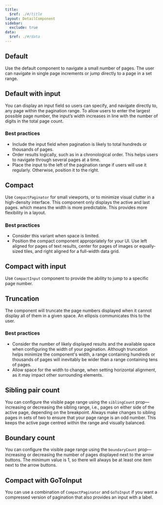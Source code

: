 ```yaml
---
title:
  $ref: ./#/title
layout: DetailComponent
sidebar:
  exclude: true
data:
  $ref: ./#/data
---
```


## Default

Use the default component to navigate a small number of pages. The user can navigate in single page increments or jump directly to a page in a set range.

<LivePreview componentName="pagination" exampleName="Default" />

## Default with input

You can display an input field so users can specify, and navigate directly to, any page within the pagination range. To allow users to enter the largest possible page number, the input’s width increases in line with the number of digits in the total page count.

### Best practices

- Include the input field when pagination is likely to total hundreds or thousands of pages.
- Order results logically, such as in a chronological order. This helps users to navigate through several pages at a time.
- Place the input to the left of the pagination range if users will use it regularly. Otherwise, position it to the right.

<LivePreview componentName="pagination" exampleName="DefaultWithInput" />

## Compact

Use `CompactPaginator` for small viewports, or to minimize visual clutter in a high-density interface. This component only displays the active and last pages. which means the width is more predictable. This provides more flexibility in a layout.

### Best practices

- Consider this variant when space is limited.
- Position the compact component appropriately for your UI. Use left aligned for pages of text results, center for pages of images or equally-sized tiles, and right aligned for a full-width data grid.

<LivePreview componentName="pagination" exampleName="Compact" />

## Compact with input

Use `CompactInput` component to provide the ability to jump to a specific page number.

<LivePreview componentName="pagination" exampleName="CompactWithInput" />

## Truncation

The component will truncate the page numbers displayed when it cannot display all of them in a given space. An ellipsis communicates this to the user.

### Best practices

- Consider the number of likely displayed results and the available space when configuring the width of your pagination. Although truncation helps minimize the component's width, a range containing hundreds or thousands of pages will inevitably be wider than a range containing tens of pages.
- Allow space for the width to change, when setting horizontal alignment, as it may impact other surrounding elements.

<LivePreview componentName="pagination" exampleName="Truncation" />

## Sibling pair count

You can configure the visible page range using the `siblingCount` prop—increasing or decreasing the sibling range, i.e., pages on either side of the active page, depending on the breakpoint. Always make changes to sibling pages in sets of two to ensure that your page range is an odd number. This keeps the active page centred within the range and visually balanced.

<LivePreview componentName="pagination" exampleName="SiblingPairCount" />

## Boundary count

You can configure the visible page range using the `boundaryCount` prop—increasing or decreasing the number of pages displayed next to the arrow buttons. The minimum value is 1, so there will always be at least one item next to the arrow buttons.

<LivePreview componentName="pagination" exampleName="BoundaryCount" />

## Compact with GoToInput

You can use a combination of `CompactPaginator` and `GoToInput` if you want a compressed version of pagination that also provides an input with a label.

<LivePreview componentName="pagination" exampleName="CompactWithGoTo" />
